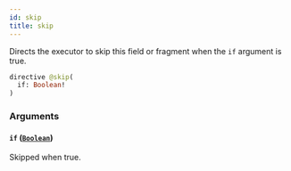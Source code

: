 ```yaml
---
id: skip
title: skip
---
```



Directs the executor to skip this field or fragment when the `if` argument is true.


```graphql
directive @skip(
  if: Boolean!
)
```


### Arguments

#### `if` ([`Boolean`](/docs/apis-clients/tasklist-api/scalars/boolean))

Skipped when true.




